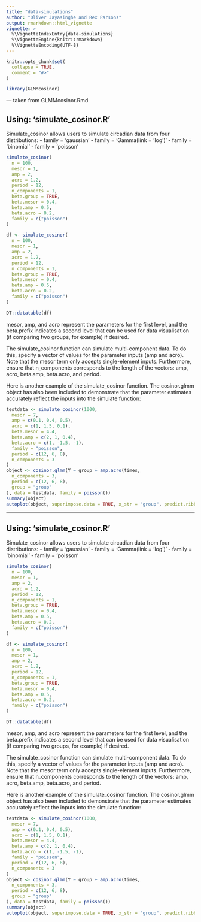 ```yaml
---
title: "data-simulations"
author: "Oliver Jayasinghe and Rex Parsons"
output: rmarkdown::html_vignette
vignette: >
  %\VignetteIndexEntry{data-simulations}
  %\VignetteEngine{knitr::rmarkdown}
  %\VignetteEncoding{UTF-8}
---
```


```r
knitr::opts_chunk$set(
  collapse = TRUE,
  comment = "#>"
)
```

```r
library(GLMMcosinor)
```

--- taken from GLMMcosinor.Rmd

## Using: 'simulate_cosinor.R'

Simulate_cosinor allows users to simulate circadian data from four
distributions: - family = 'gaussian' - family = 'Gamma(link = 'log')' -
family = 'binomial' - family = 'poisson'

```r
simulate_cosinor(
  n = 100,
  mesor = 1,
  amp = 2,
  acro = 1.2,
  period = 12,
  n_components = 1,
  beta.group = TRUE,
  beta.mesor = 0.4,
  beta.amp = 0.5,
  beta.acro = 0.2,
  family = c("poisson")
)
```

```r
df <- simulate_cosinor(
  n = 100,
  mesor = 1,
  amp = 2,
  acro = 1.2,
  period = 12,
  n_components = 1,
  beta.group = TRUE,
  beta.mesor = 0.4,
  beta.amp = 0.5,
  beta.acro = 0.2,
  family = c("poisson")
)

DT::datatable(df)
```

mesor, amp, and acro represent the parameters for the first level, and
the beta.prefix indicates a second level that can be used for data
visualisation (if comparing two groups, for example) if desired.

The simulate_cosinor function can simulate multi-component data. To do
this, specify a vector of values for the parameter inputs (amp and
acro). Note that the mesor term only accepts single-element inputs.
Furthermore, ensure that n_components corresponds to the length of the
vectors: amp, acro, beta.amp, beta.acro, and period.

Here is another example of the simulate_cosinor function. The
cosinor.glmm object has also been included to demonstrate that the
parameter estimates accurately reflect the inputs into the simulate
function:

```r
testdata <- simulate_cosinor(1000,
  mesor = 7,
  amp = c(0.1, 0.4, 0.5),
  acro = c(1, 1.5, 0.1),
  beta.mesor = 4.4,
  beta.amp = c(2, 1, 0.4),
  beta.acro = c(1, -1.5, -1),
  family = "poisson",
  period = c(12, 6, 8),
  n_components = 3
)
object <- cosinor.glmm(Y ~ group + amp.acro(times,
  n_components = 3,
  period = c(12, 6, 8),
  group = "group"
), data = testdata, family = poisson())
summary(object)
autoplot(object, superimpose.data = TRUE, x_str = "group", predict.ribbon = FALSE)
```


---

## Using: 'simulate_cosinor.R'

Simulate_cosinor allows users to simulate circadian data from four
distributions: - family = 'gaussian' - family = 'Gamma(link = 'log')' -
family = 'binomial' - family = 'poisson'

```r
simulate_cosinor(
  n = 100,
  mesor = 1,
  amp = 2,
  acro = 1.2,
  period = 12,
  n_components = 1,
  beta.group = TRUE,
  beta.mesor = 0.4,
  beta.amp = 0.5,
  beta.acro = 0.2,
  family = c("poisson")
)
```

```r
df <- simulate_cosinor(
  n = 100,
  mesor = 1,
  amp = 2,
  acro = 1.2,
  period = 12,
  n_components = 1,
  beta.group = TRUE,
  beta.mesor = 0.4,
  beta.amp = 0.5,
  beta.acro = 0.2,
  family = c("poisson")
)

DT::datatable(df)
```

mesor, amp, and acro represent the parameters for the first level, and
the beta.prefix indicates a second level that can be used for data
visualisation (if comparing two groups, for example) if desired.

The simulate_cosinor function can simulate multi-component data. To do
this, specify a vector of values for the parameter inputs (amp and
acro). Note that the mesor term only accepts single-element inputs.
Furthermore, ensure that n_components corresponds to the length of the
vectors: amp, acro, beta.amp, beta.acro, and period.

Here is another example of the simulate_cosinor function. The
cosinor.glmm object has also been included to demonstrate that the
parameter estimates accurately reflect the inputs into the simulate
function:

```r
testdata <- simulate_cosinor(1000,
  mesor = 7,
  amp = c(0.1, 0.4, 0.5),
  acro = c(1, 1.5, 0.1),
  beta.mesor = 4.4,
  beta.amp = c(2, 1, 0.4),
  beta.acro = c(1, -1.5, -1),
  family = "poisson",
  period = c(12, 6, 8),
  n_components = 3
)
object <- cosinor.glmm(Y ~ group + amp.acro(times,
  n_components = 3,
  period = c(12, 6, 8),
  group = "group"
), data = testdata, family = poisson())
summary(object)
autoplot(object, superimpose.data = TRUE, x_str = "group", predict.ribbon = FALSE)
```
